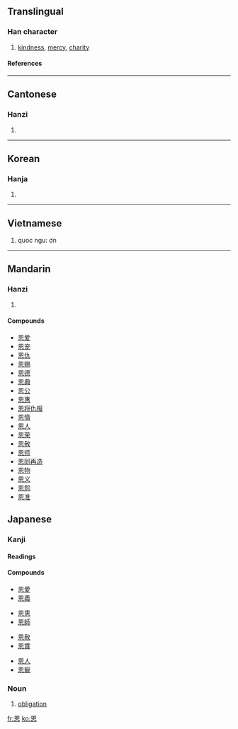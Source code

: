 ==Translingual==
===Han character===
{{Han char|rn=61|rad=心|as=06|sn=10|four=6033<sub>0</sub>|canj=田大心 (WKP)}}
# [[kindness]], [[mercy]], [[charity]]
====References====
{{Han ref|kx=0385.110|dkj=10591|dj=0716.080|hdz=42290.180|uh=6069|ud=24681|bh=AEA6|bd=44710}}
----
==Cantonese==
===Hanzi===
{{yue-hanzi|jyut=|y=yan1}}
# {{defn|Cantonese}}
----
==Korean==
===Hanja===
{{ko-hanja|hangeul=은|eumhun=|rv=eun|mr=ŭn|y=un}}
# {{defn|Korean}}
----
==Vietnamese==

# quoc ngu: ơn
----
==Mandarin==
===Hanzi===
{{cmn-hanzi|pin=[[ēn]] (en1)|wg=en<sup>1</sup>}}
# {{defn|Mandarin}}

====Compounds====
*[[恩爱]]
*[[恩宠]]
*[[恩仇]]
*[[恩赐]]
*[[恩德]]
*[[恩典]]
*[[恩公]]
*[[恩惠]]
*[[恩将仇报]]
*[[恩情]]
*[[恩人]]
*[[恩荣]]
*[[恩赦]]
*[[恩师]]
*[[恩同再造]]
*[[恩物]]
*[[恩义]]
*[[恩怨]]
*[[恩准]]

==Japanese==
===Kanji===
{{ja-kanji|grade=5|rs=心06}}
====Readings====
{{ja-readings|on=[[おん]] (on)|kun=[[めぐみ]] (megumi)}}

====Compounds====
{{top4}}
*[[恩愛]]
*[[恩義]]
{{mid4}}
*[[恩恵]]
*[[恩師]]
{{mid4}}
*[[恩赦]]
*[[恩賞]]
{{mid4}}
*[[恩人]]
*[[恩寵]]
{{bottom}}

===Noun===
{{ja-noun|k|hira=おん|rom=on}}
# [[obligation]]

[[fr:恩]]
[[ko:恩]]